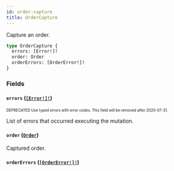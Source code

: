 ```yaml
---
id: order-capture
title: OrderCapture
---
```


Capture an order.

```graphql
type OrderCapture {
  errors: [Error!]!
  order: Order
  orderErrors: [OrderError!]!
}
```

### Fields

#### `errors` ([`[Error!]!`](/api-reference/objects/error.mdx))

<sub><sup><span className="deprecatedTag">DEPRECATED</span> Use typed errors with error codes. This field will be removed after 2020-07-31.</sup></sub>

List of errors that occurred executing the mutation.

#### `order` ([`Order`](/api-reference/objects/order.mdx))

Captured order.

#### `orderErrors` ([`[OrderError!]!`](/api-reference/objects/order-error.mdx))
